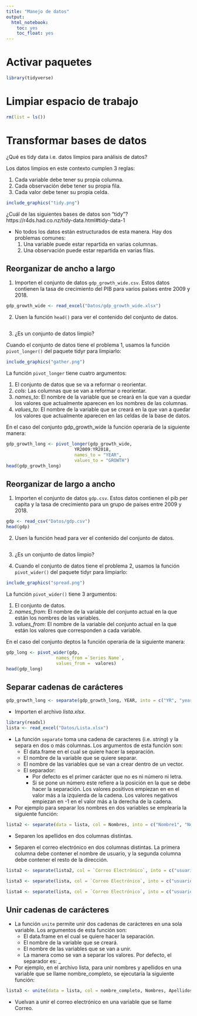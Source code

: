 ```yaml
---
title: "Manejo de datos"
output: 
  html_notebook:
    toc: yes
    toc_float: yes
---
```


# Activar paquetes

```r
library(tidyverse)
```

# Limpiar espacio de trabajo

```r
rm(list = ls())
```

# Transformar bases de datos

¿Qué es tidy data i.e. datos limpios para análisis de datos?

Los datos limpios en este contexto cumplen 3 reglas:

1. Cada variable debe tener su propia columna. 
2. Cada observación debe tener su propia fila. 
3. Cada valor debe tener su propia celda.

```r
include_graphics("tidy.png")
```

¿Cuál de las siguientes bases de datos son "tidy"?
https://r4ds.had.co.nz/tidy-data.html#tidy-data-1

- No todos los datos están estructurados de esta manera. Hay dos problemas comunes:
    1. Una variable puede estar repartida en varias columnas. 
    2. Una observación puede estar repartida en varias filas. 
   
## Reorganizar de ancho a largo

1. Importen el conjunto de datos `gdp_growth_wide.csv`. Estos datos contienen la tasa de crecimiento del PIB para varios países entre 2009 y 2018. 

```r
gdp_growth_wide <- read_excel("Datos/gdp_growth_wide.xlsx")
```

2. Usen la función `head()` para ver el contenido del conjunto de datos.

```r

```

3. ¿Es un conjunto de datos limpio?

Cuando el conjunto de datos tiene el problema 1, usamos la función `pivot_longer()` del paquete tidyr para limpiarlo:

```r
include_graphics("gather.png")
```

La función `pivot_longer` tiene cuatro argumentos:
      
1. El conjunto de datos que se va a reformar o reorientar.
2. *cols*: Las columnas que se van a reformar o reorientar.
3. *names_to*: El nombre de la variable que se creará en la que van a quedar los valores que actualmente aparecen en los nombres de las columnas.
4. *values_to*: El nombre de la variable que se creará en la que van a quedar los valores que actualmente aparecen en las celdas de la base de datos.

En el caso del conjunto gdp_growth_wide la función operaría de la siguiente manera:

```r
gdp_growth_long <- pivot_longer(gdp_growth_wide, 
                          YR2009:YR2018, 
                          names_to = "YEAR", 
                          values_to = "GROWTH")
head(gdp_growth_long)
```

## Reorganizar de largo a ancho

1. Importen el conjunto de datos `gdp.csv`. Estos datos contienen el pib per capita y la tasa de crecimiento para un grupo de países entre 2009 y 2018.

```r
gdp <- read_csv("Datos/gdp.csv")
head(gdp)
```

2. Usen la función head para ver el contenido del conjunto de datos. 

```r

```

3. ¿Es un conjunto de datos limpio?

4. Cuando el conjunto de datos tiene el problema 2, usamos la función `pivot_wider()` del paquete tidyr para limpiarlo:

```r
include_graphics("spread.png")
```

La función `pivot_wider()` tiene 3 argumentos:
      
1. El conjunto de datos.
2. *names_from*: El nombre de la variable del conjunto actual en la que están los nombres de las variables.
3. *values_from*: El nombre de la variable del conjunto actual en la que están los valores que corresponden a cada variable.

En el caso del conjunto deptos la función operaría de la siguiente manera:

```r
gdp_long <- pivot_wider(gdp, 
                   names_from =`Series Name`, 
                   values_from =  valores)
head(gdp_long)
```

## Separar cadenas de carácteres

```r
gdp_growth_long <- separate(gdp_growth_long, YEAR, into = c("YR", "year"), sep = -4)
```


- Importen el archivo *lista.xlsx*. 

```r
library(readxl)
lista <- read_excel("Datos/Lista.xlsx")
```

- La función `separate` toma una cadena de caracteres (i.e. *string*) y la separa en dos o más columnas. Los argumentos de esta función son:
  - El data.frame en el cual se quiere hacer la separación. 
  - El nombre de la variable que se quiere separar. 
  - El nombre de las variables que se van a crear dentro de un vector.
  - El separador:
      - Por defecto es el primer carácter que no es ni número ni letra. 
      - Si se pone un número este refiere a la posición en la que se debe hacer la separación. Los valores positivos empiezan en en el valor más a la izquierda de la cadena. Los valores negativos empiezan en -1 en el valor más a la derecha de la cadena.
- Por ejemplo para separar los nombres en dos variables se emplearía la siguiente función:

```r
lista2 <- separate(data = lista, col = Nombres, into = c("Nombre1", "Nombre2"))
```

- Separen los apellidos en dos columnas distintas.

- Separen el correo electrónico en dos columnas distintas. La primera columna debe contener el nombre de usuario, y la segunda columna debe contener el resto de la dirección.

```r
lista2 <- separate(lista2, col = `Correo Electrónico`, into = c("usuario", "resto"), sep = "@")
```

```r
lista3 <- separate(lista, col = `Correo Electrónico`, into = c("usuario", "resto"), sep = 10)
```

```r
lista4 <- separate(lista, col = `Correo Electrónico`, into = c("usuario", "resto"), sep = -10)
```

## Unir cadenas de carácteres

- La función `unite` permite unir dos cadenas de carácteres en una sola variable. Los argumentos de esta función son:
  - El data.frame en el cual se quiere hacer la separación. 
  - El nombre de la variable que se creará. 
  - El nombre de las variables que se van a unir. 
  - La manera como se van a separar los valores. Por defecto, el separador es: _

- Por ejemplo, en el archivo lista, para unir nombres y apellidos en una variable que se llame nombre_completo, se ejecutaría la siguiente función: 


```r
lista3 <- unite(data = lista, col = nombre_completo, Nombres, Apellidos, sep = " ")
```

- Vuelvan a unir el correo electrónico en una variable que se llame Correo. 

```r

```

